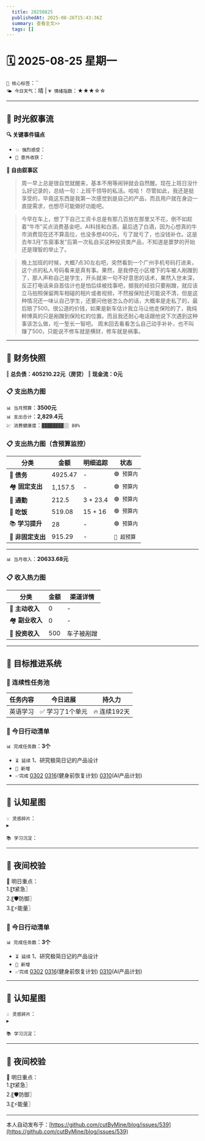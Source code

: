 ```yaml
---
  title: 20250825
  publishedAt: 2025-08-26T15:43:36Z
  summary: 查看全文>>
  tags: []
---
```


# 🗓️ 2025-08-25 星期一  
`🔑 核心标签`：``  
`🌤️ 今日天气`：晴 | `💗 情绪指数`：★★★☆☆   

---


## 🌊 **时光叙事流**
**🔍 关键事件锚点**  
- `💥 强烈感受`：             
- `🎉 意外收获`：           

**📖 自由叙事区**  
> 周一早上总是很自觉就醒来，基本不用等闹钟就会自然醒。现在上班日没什么好记录的，总结一句：上班干领导的私活。哈哈！
> 尽管如此，我还是挺享受的，毕竟这东西是我第一次感觉到是自己的产品，而且用户就在身边一直提需求，也想尽可能做好功能吧。

> 今早在车上，想了下自己工资卡总是有那几百放在那里又不花，倒不如趁着“牛市”买点消费基金吧，AI科技和白酒，最后选了白酒，因为心想真的牛市消费现在还不算高位，也没多想400元，亏了就亏了，也没钱补仓。这是去年3月“东窗事发”后第一次私自买这种投资类产品，不知道是噩梦的开始还是理智的举止了。

> 晚上加班的时候，大概7点30左右吧，突然看到一个广州手机号码打进来，这个点的私人号码看来是真有事。果然，是我停在小区楼下的车被人剐蹭到了，那人声称自己是学生，开头就来一句不好意思的话术，果然入世未深，反正打电话来自首估计也是怕后续被找事吧，据我的经验只要剐蹭，就应该立马拍照保留两车相碰的相片或者视频，不然报保险还可能说不清，但是这种情况还一味认自己学生，还要问他爸怎么办的话，大概率是走私了的，最后赔了500。很公道的价钱，如果是新车估计我立马让他走保险的了，我纯粹博真的只是剐蹭到保险杠的位置。而且我还耐心电话跟他说下次遇到这种事该怎么做，吃一堑长一智吧。
> 周末回去看看怎么自己动手补补，也不叫赚了500，只能说不修车就是横财，修车就是祸事。

---

## 💸 **财务快照**
‖ **总负债：405210.22元（房贷）**
‖ **现金流：0元**

### 📋 支出热力图

`📊 当月预算`：**3500元**  
`📊 支出合计`：**2,829.4元**  
`💹 消费健康度`：`▓▓▓▓▓▓▓▓░░ 80%`  
### 📋 支出热力图（含预算监控）
| 分类         | 金额    | 明细追踪                  | 状态           |
|--------------|---------|---------------------------|----------------|
| 🏦 **债务**    | 4925.47   |  -  | `🟢 预算内`   |
| 🏘️ **固定支出** | 1,157.5     |  -  | `🟢 预算内`     |
| 🚌 **通勤**     | 212.5   |  3 + 23.4  | `🟢 预算内`     |
| 🍜 **吃饭**     | 519.08  | 15 + 16  | `🟢 预算内`   |
| 📚 **学习提升** | 28      | -     | `🟢 预算内`     |
| 🎲 **非固定支出** | 915.29   |  -  | `🔴 超预算`  |
---

`📊 当月收入`：**20633.68元**  

### 📋 收入热力图
| 分类         | 金额    | 渠道详情             |
|--------------|---------|-------------------------|
| 🏦 **主动收入**  | 0                | -        |
| 🏘️ **副业收入**  | 0                | -        |
| 🚌 **投资收入**  | 500                | 车子被剐蹭        |



---

## 🎯 **目标推进系统**

### 🔄 连续性任务池
| 任务内容                | 今日进展          | 持久力     |
|-------------------------|-------------------|------------|
| 英语学习         | ✅ 学习了1个单元 | 🔥 连续192天  |




### 📌 今日行动清单

`📊 完成任务数`：**3个**  
- `⏳ 延续` 1、研究极简日记的产品设计             
- `🚩 新增`   
- `✅完成` [0302](note://WEB9685e40ae7a6464db1196641a1ffd0ee)   [0316](note://WEBc1fcc89ec3e741538b703e8017b38c9f)(健身前恢复计划)  [0310](note://WEBfc89f9187c014fbe9fab88e2d09b4bde)(AI产品计划)


---

## 🌌 **认知星图**
`💡 灵感碎片`：  
▸ 


`📚 学习沉淀`：  
>    

---

## 🌃 夜间校验

🚀 明日重点：  
1.〖❗紧急〗  
2.〖🛡️防御〗  
3.〖⚡能量〗



### 📌 今日行动清单

`📊 完成任务数`：**3个**  
- `⏳ 延续` 1、研究极简日记的产品设计             
- `🚩 新增`   
- `✅完成` [0302](note://WEB9685e40ae7a6464db1196641a1ffd0ee)   [0316](note://WEBc1fcc89ec3e741538b703e8017b38c9f)(健身前恢复计划)  [0310](note://WEBfc89f9187c014fbe9fab88e2d09b4bde)(AI产品计划)


---

## 🌌 **认知星图**
`💡 灵感碎片`：  
▸ 


`📚 学习沉淀`：  
>    

---

## 🌃 夜间校验

🚀 明日重点：  
1.〖❗紧急〗  
2.〖🛡️防御〗  
3.〖⚡能量〗

---
本人自动发布于：[https://github.com/cutByMine/blog/issues/539](https://github.com/cutByMine/blog/issues/539)
